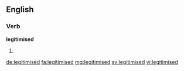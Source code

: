 ==English==

{{alternative spelling of|legitimized}}

===Verb===
'''legitimised'''

# {{past of|legitimise}}

[[de:legitimised]]
[[fa:legitimised]]
[[mg:legitimised]]
[[sv:legitimised]]
[[vi:legitimised]]